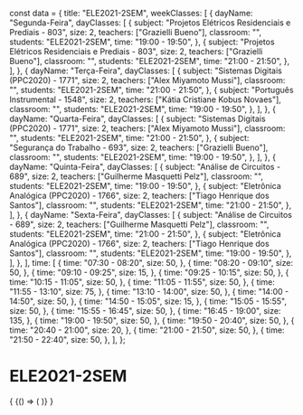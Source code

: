 const data = {
  title: "ELE2021-2SEM",
  weekClasses: [
    {
      dayName: "Segunda-Feira",
      dayClasses: [
        {
          subject: "Projetos Elétricos Residenciais e Prediais - 803",
          size: 2,
          teachers: ["Grazielli Bueno"],
          classroom: "",
          students: "ELE2021-2SEM",
          time: "19:00 - 19:50",
        },
        {
          subject: "Projetos Elétricos Residenciais e Prediais - 803",
          size: 2,
          teachers: ["Grazielli Bueno"],
          classroom: "",
          students: "ELE2021-2SEM",
          time: "21:00 - 21:50",
        },
      ],
    },
    {
      dayName: "Terça-Feira",
      dayClasses: [
        {
          subject: "Sistemas Digitais (PPC2020) - 1771",
          size: 2,
          teachers: ["Alex Miyamoto Mussi"],
          classroom: "",
          students: "ELE2021-2SEM",
          time: "21:00 - 21:50",
        },
        {
          subject: "Português Instrumental - 1548",
          size: 2,
          teachers: ["Kátia Cristiane Kobus Novaes"],
          classroom: "",
          students: "ELE2021-2SEM",
          time: "19:00 - 19:50",
        },
      ],
    },
    {
      dayName: "Quarta-Feira",
      dayClasses: [
        {
          subject: "Sistemas Digitais (PPC2020) - 1771",
          size: 2,
          teachers: ["Alex Miyamoto Mussi"],
          classroom: "",
          students: "ELE2021-2SEM",
          time: "21:00 - 21:50",
        },
        {
          subject: "Segurança do Trabalho - 693",
          size: 2,
          teachers: ["Grazielli Bueno"],
          classroom: "",
          students: "ELE2021-2SEM",
          time: "19:00 - 19:50",
        },
      ],
    },
    {
      dayName: "Quinta-Feira",
      dayClasses: [
        {
          subject: "Análise de Circuitos - 689",
          size: 2,
          teachers: ["Guilherme Masquetti Pelz"],
          classroom: "",
          students: "ELE2021-2SEM",
          time: "19:00 - 19:50",
        },
        {
          subject: "Eletrônica Analógica (PPC2020) - 1766",
          size: 2,
          teachers: ["Tiago Henrique dos Santos"],
          classroom: "",
          students: "ELE2021-2SEM",
          time: "21:00 - 21:50",
        },
      ],
    },
    {
      dayName: "Sexta-Feira",
      dayClasses: [
        {
          subject: "Análise de Circuitos - 689",
          size: 2,
          teachers: ["Guilherme Masquetti Pelz"],
          classroom: "",
          students: "ELE2021-2SEM",
          time: "21:00 - 21:50",
        },
        {
          subject: "Eletrônica Analógica (PPC2020) - 1766",
          size: 2,
          teachers: ["Tiago Henrique dos Santos"],
          classroom: "",
          students: "ELE2021-2SEM",
          time: "19:00 - 19:50",
        },
      ],
    },
  ],
  time: [
    {
      time: "07:30 - 08:20",
      size: 50,
    },
    {
      time: "08:20 - 09:10",
      size: 50,
    },
    {
      time: "09:10 - 09:25",
      size: 15,
    },
    {
      time: "09:25 - 10:15",
      size: 50,
    },
    {
      time: "10:15 - 11:05",
      size: 50,
    },
    {
      time: "11:05 - 11:55",
      size: 50,
    },
    {
      time: "11:55 - 13:10",
      size: 75,
    },
    {
      time: "13:10 - 14:00",
      size: 50,
    },
    {
      time: "14:00 - 14:50",
      size: 50,
    },
    {
      time: "14:50 - 15:05",
      size: 15,
    },
    {
      time: "15:05 - 15:55",
      size: 50,
    },
    {
      time: "15:55 - 16:45",
      size: 50,
    },
    {
      time: "16:45 - 19:00",
      size: 135,
    },
    {
      time: "19:00 - 19:50",
      size: 50,
    },
    {
      time: "19:50 - 20:40",
      size: 50,
    },
    {
      time: "20:40 - 21:00",
      size: 20,
    },
    {
      time: "21:00 - 21:50",
      size: 50,
    },
    {
      time: "21:50 - 22:40",
      size: 50,
    },
  ],
};

# ELE2021-2SEM

<div>
  {
    <BrowserOnly>
      {() => (
        <Grid
          title={data.title}
          weekClasses={data.weekClasses}
          time={data.time}
        />
      )}
    </BrowserOnly>
  }
</div>
